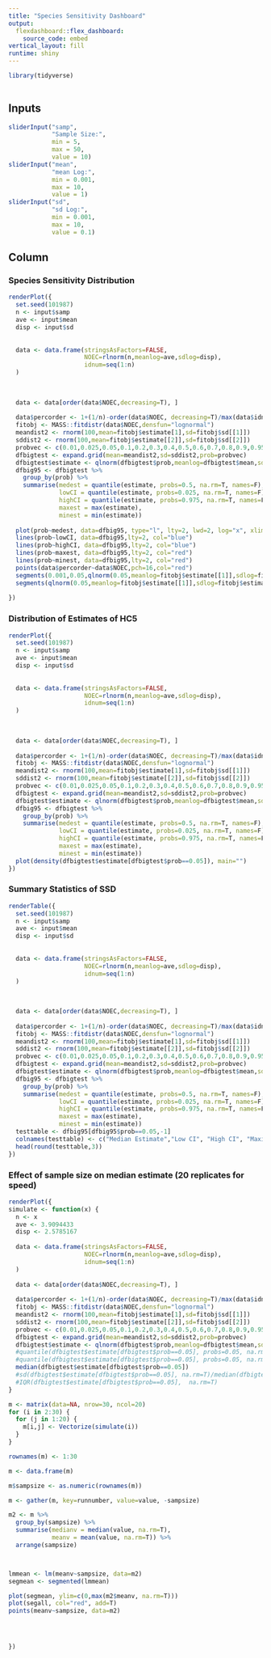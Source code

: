 ```yaml
---
title: "Species Sensitivity Dashboard"
output: 
  flexdashboard::flex_dashboard:
    source_code: embed
vertical_layout: fill
runtime: shiny
---
```


```r

library(tidyverse)
  
```



Inputs {.sidebar}
-----------------------------------------------------------------------
```r

sliderInput("samp",
            "Sample Size:",
            min = 5,
            max = 50,
            value = 10)
sliderInput("mean",
            "mean Log:",
            min = 0.001,
            max = 10,
            value = 1)
sliderInput("sd",
            "sd Log:",
            min = 0.001,
            max = 10,
            value = 0.1)


```


Column {.tabset} 
-------------------------------------
   
### Species Sensitivity Distribution 

```r


renderPlot({
  set.seed(101987)
  n <- input$samp
  ave <- input$mean
  disp <- input$sd
  
  
  data <- data.frame(stringsAsFactors=FALSE,
                     NOEC=rlnorm(n,meanlog=ave,sdlog=disp),
                     idnum=seq(1:n)
  )
  
  
  
  data <- data[order(data$NOEC,decreasing=T), ]
  
  data$percorder <- 1+(1/n)-order(data$NOEC, decreasing=T)/max(data$idnum)
  fitobj <- MASS::fitdistr(data$NOEC,densfun="lognormal")
  meandist2 <- rnorm(100,mean=fitobj$estimate[1],sd=fitobj$sd[[1]])
  sddist2 <- rnorm(100,mean=fitobj$estimate[[2]],sd=fitobj$sd[[2]])
  probvec <- c(0.01,0.025,0.05,0.1,0.2,0.3,0.4,0.5,0.6,0.7,0.8,0.9,0.95,0.975,0.99)
  dfbigtest <- expand.grid(mean=meandist2,sd=sddist2,prob=probvec)
  dfbigtest$estimate <- qlnorm(dfbigtest$prob,meanlog=dfbigtest$mean,sdlog=dfbigtest$sd, lower.tail=T)
  dfbig95 <- dfbigtest %>%
    group_by(prob) %>%
    summarise(medest = quantile(estimate, probs=0.5, na.rm=T, names=F),
              lowCI = quantile(estimate, probs=0.025, na.rm=T, names=F),
              highCI = quantile(estimate, probs=0.975, na.rm=T, names=F), 
              maxest = max(estimate),
              minest = min(estimate))
  
  plot(prob~medest, data=dfbig95, type="l", lty=2, lwd=2, log="x", xlim=c(min(dfbig95$minest),max(dfbig95$maxest)), xlab="NOEC",ylab="Percentile")
  lines(prob~lowCI, data=dfbig95,lty=2, col="blue")
  lines(prob~highCI, data=dfbig95,lty=2, col="blue")
  lines(prob~maxest, data=dfbig95,lty=2, col="red")
  lines(prob~minest, data=dfbig95,lty=2, col="red")
  points(data$percorder~data$NOEC,pch=16,col="red")
  segments(0.001,0.05,qlnorm(0.05,meanlog=fitobj$estimate[[1]],sdlog=fitobj$estimate[[2]],lower.tail=T),0.05)
  segments(qlnorm(0.05,meanlog=fitobj$estimate[[1]],sdlog=fitobj$estimate[[2]],lower.tail=T),0,qlnorm(0.05,meanlog=fitobj$estimate[[1]],sdlog=fitobj$estimate[[2]],lower.tail=T),0.05)
  
})


```   
 
### Distribution of Estimates of HC5
    
```r

renderPlot({
  set.seed(101987)
  n <- input$samp
  ave <- input$mean
  disp <- input$sd
  
  
  data <- data.frame(stringsAsFactors=FALSE,
                     NOEC=rlnorm(n,meanlog=ave,sdlog=disp),
                     idnum=seq(1:n)
  )
  
  
  
  data <- data[order(data$NOEC,decreasing=T), ]
  
  data$percorder <- 1+(1/n)-order(data$NOEC, decreasing=T)/max(data$idnum)
  fitobj <- MASS::fitdistr(data$NOEC,densfun="lognormal")
  meandist2 <- rnorm(100,mean=fitobj$estimate[1],sd=fitobj$sd[[1]])
  sddist2 <- rnorm(100,mean=fitobj$estimate[[2]],sd=fitobj$sd[[2]])
  probvec <- c(0.01,0.025,0.05,0.1,0.2,0.3,0.4,0.5,0.6,0.7,0.8,0.9,0.95,0.975,0.99)
  dfbigtest <- expand.grid(mean=meandist2,sd=sddist2,prob=probvec)
  dfbigtest$estimate <- qlnorm(dfbigtest$prob,meanlog=dfbigtest$mean,sdlog=dfbigtest$sd, lower.tail=T)
  dfbig95 <- dfbigtest %>%
    group_by(prob) %>%
    summarise(medest = quantile(estimate, probs=0.5, na.rm=T, names=F),
              lowCI = quantile(estimate, probs=0.025, na.rm=T, names=F),
              highCI = quantile(estimate, probs=0.975, na.rm=T, names=F), 
              maxest = max(estimate),
              minest = min(estimate))
  plot(density(dfbigtest$estimate[dfbigtest$prob==0.05]), main="")
})

```


### Summary Statistics of SSD

```r


renderTable({
  set.seed(101987)
  n <- input$samp
  ave <- input$mean
  disp <- input$sd
  
  
  data <- data.frame(stringsAsFactors=FALSE,
                     NOEC=rlnorm(n,meanlog=ave,sdlog=disp),
                     idnum=seq(1:n)
  )
  
  
  
  data <- data[order(data$NOEC,decreasing=T), ]
  
  data$percorder <- 1+(1/n)-order(data$NOEC, decreasing=T)/max(data$idnum)
  fitobj <- MASS::fitdistr(data$NOEC,densfun="lognormal")
  meandist2 <- rnorm(100,mean=fitobj$estimate[1],sd=fitobj$sd[[1]])
  sddist2 <- rnorm(100,mean=fitobj$estimate[[2]],sd=fitobj$sd[[2]])
  probvec <- c(0.01,0.025,0.05,0.1,0.2,0.3,0.4,0.5,0.6,0.7,0.8,0.9,0.95,0.975,0.99)
  dfbigtest <- expand.grid(mean=meandist2,sd=sddist2,prob=probvec)
  dfbigtest$estimate <- qlnorm(dfbigtest$prob,meanlog=dfbigtest$mean,sdlog=dfbigtest$sd, lower.tail=T)
  dfbig95 <- dfbigtest %>%
    group_by(prob) %>%
    summarise(medest = quantile(estimate, probs=0.5, na.rm=T, names=F),
              lowCI = quantile(estimate, probs=0.025, na.rm=T, names=F),
              highCI = quantile(estimate, probs=0.975, na.rm=T, names=F), 
              maxest = max(estimate),
              minest = min(estimate))
  testtable <- dfbig95[dfbig95$prob==0.05,-1]
  colnames(testtable) <- c("Median Estimate","Low CI", "High CI", "Maximum Estimate","Minumum Estimate")
  head(round(testtable,3))
})


```


### Effect of sample size on median estimate  (20 replicates for speed)

```r
renderPlot({
simulate <- function(x) {
  n <- x
  ave <- 3.9094433
  disp <- 2.5785167
  
  data <- data.frame(stringsAsFactors=FALSE,
                     NOEC=rlnorm(n,meanlog=ave,sdlog=disp),
                     idnum=seq(1:n)
  )
  
  data <- data[order(data$NOEC,decreasing=T), ]
  
  data$percorder <- 1+(1/n)-order(data$NOEC, decreasing=T)/max(data$idnum)
  fitobj <- MASS::fitdistr(data$NOEC,densfun="lognormal")
  meandist2 <- rnorm(100,mean=fitobj$estimate[1],sd=fitobj$sd[[1]])
  sddist2 <- rnorm(100,mean=fitobj$estimate[[2]],sd=fitobj$sd[[2]])
  probvec <- c(0.01,0.025,0.05,0.1,0.2,0.3,0.4,0.5,0.6,0.7,0.8,0.9,0.95,0.975,0.99)
  dfbigtest <- expand.grid(mean=meandist2,sd=sddist2,prob=probvec)
  dfbigtest$estimate <- qlnorm(dfbigtest$prob,meanlog=dfbigtest$mean,sdlog=dfbigtest$sd, lower.tail=T)
  #quantile(dfbigtest$estimate[dfbigtest$prob==0.05], probs=0.05, na.rm=T, names=F)/median(dfbigtest$estimate[dfbigtest$prob==0.05])
  #quantile(dfbigtest$estimate[dfbigtest$prob==0.05], probs=0.05, na.rm=T, names=F)
  median(dfbigtest$estimate[dfbigtest$prob==0.05])
  #sd(dfbigtest$estimate[dfbigtest$prob==0.05], na.rm=T)/median(dfbigtest$estimate[dfbigtest$prob==0.05],na.rm=T)
  #IQR(dfbigtest$estimate[dfbigtest$prob==0.05],  na.rm=T)
}

m <- matrix(data=NA, nrow=30, ncol=20)
for (i in 2:30) {
  for (j in 1:20) {
    m[i,j] <- Vectorize(simulate(i))
  }
}

rownames(m) <- 1:30

m <- data.frame(m)

m$sampsize <- as.numeric(rownames(m))

m <- gather(m, key=runnumber, value=value, -sampsize)

m2 <- m %>%
  group_by(sampsize) %>%
  summarise(medianv = median(value, na.rm=T),
            meanv = mean(value, na.rm=T)) %>%
  arrange(sampsize)



lmmean <- lm(meanv~sampsize, data=m2)
segmean <- segmented(lmmean)

plot(segmean, ylim=c(0,max(m2$meanv, na.rm=T)))
plot(segall, col="red", add=T)
points(meanv~sampsize, data=m2)




})



```

